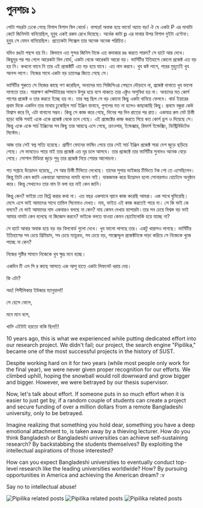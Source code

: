 # পুনশচঃ ১

গোটা শহরটা ঢেকে গেছে বিশাল বিশাল বিল বোর্ডে। বাপরে! অবাক হয়ে ভাবে! অ্যাত্ত বড়! ঐ যে একটা P এর মাথাটা কেটে জিনিসটা বানিয়েছিল, হুবুহ একই রকম রেখে দিয়েছে। অর্ধেক কাটা p  এর মাথার উপর বিশাল দুইটা এন্টেনা। হুবুহ সে যেমন বানিয়েছিল। প্রত্যেকটা পিক্সেল তার অনেক অনেক পরিচিত। 

যদিও রঙটা পছন্দ হয় নি। কিভাবে এত সুন্দর জিনিস টাকে এত কদাকার রঙ করতে পারল?  সে হাটে আর দেখে। কিছুদুর পর পর গেলে আরেকটা  বিল বোর্ড, একটা থেকে আরেকটা আরো বড়। ভার্সিটির ইতিহাসে কোনো প্রজেক্ট এত বড় হয় নি। কখনো ভাবে নি তার এই প্রজেক্টটি এত বড় হয়ে যাবে। এত নাম করবে। খুব কষ্ট লাগে, পরের মুহুর্তেই খুব আনন্দ লাগে। নিজের সাথে একটা বড় চ্যালেঞ্জ জিতে গেছে সে।  

ভার্সিটির শুরুতে সে নিজের কাছে পণ করেছিল, অন্যদের মত সিজিপিএর পেছনে দৌড়াবে না, প্রজেক্ট বানাতে খুব ভালো লাগতো তার। সারাক্ষণ কম্পিউটারের সামনে উপুর হয়ে বসে থাকতে তার এক্টুও অসুবিধা হয় না। অন্যদের মত কোর্স পাশের প্রজেক্ট ও তার করতে ইচ্ছে হয় না। তার স্বপ্ন ছিল সে বড় কোনো কিছু একটা বানিয়ে ফেলবে। থার্ড ইয়ারের প্রথম দিকে একদিন তার মাথায় ঢুকেছিল সার্চ ইঞ্জিন  বানাবে, গুগলের মত না হলেও কাছাকাছি কিছু। প্রথমে বন্ধুরা কেউ বিশ্বাস করে নি, এটা বানানো সম্ভব। কিন্তু সে কাজ করে গেছে, দিনের পর দিন রাতের পর রাত। একমাত্র রুম মেট চিস্তী ছাড়া বাকি সবাই একে একে প্রজেক্ট থেকে চলে গেছে। এই প্রজেক্টের কাজ করতে গিয়ে কত কোর্স ড্রপ ও দিয়েছে সে। কিন্তু একে একে সার্চ ইঞ্জিনের সব কিছু তার আয়ত্বে এসে গেছে, ক্রাওলার, ইন্ডেক্সার, রিভার্স ইন্ডেক্সিং, ডিস্ট্রিবিউটেড সিস্টেম। 

আজ তার সেই স্বপ্ন সত্যি হয়েছে। গ্রামীণ ফোনের ফান্ডিং পেয়ে তার সেই সার্চ ইঞ্জিন প্রজেক্ট সারা দেশ জুড়ে ছড়িয়ে গেছে। সে ভাবতেও পারে নাই তার প্রজেক্ট এত দূর চলে আসবে। তার প্রজেক্টে তার ভার্সিটির সুনামও অনেক বেড়ে গেছে। সোশাল মিডিয়া জুড়ে শুধু তার প্রজেক্ট নিয়ে শেয়ার আলোচনা। 

গত সপ্তাহে উদ্ভোদন হয়েছে,, সে আর চিস্তী টিভিতে দেখেছে। তাদের সুপার ভাইজার টিভিতে টক শো তে এসেছিলেন। কিন্তু তিনি কেন জানি একবারো আমাদের নামটা বলেন নাই। যাকজমক করে উদ্ভোদন হলো সোনারগাও হোটেলে অনুষ্ঠান করে। কিন্তু সেখানেও তার নাম টা বলা হয় নাই কেন জানি। 

কিন্তু কেন? ভাইয়া তো বিট্রে করার কথা না। এত বছর একসাথে ল্যাবে কাজ করেছি আমরা। এক সাথে ঘুমিয়েছি। মেসে এসে ভাই আমাদের সাথে তামিল সিনেমাও দেখত। নাহ, ভাইত এই কাজ করতেই পারে না। সে কি ভাই কে বলবে? যে ভাই আমাদের নাম একবারও বলছে না কেন? নাহ কেমন দেখায় ব্যাপারটা।তার সব চেয়ে বিশ্বস্ত বড় ভাই আমার নামটা কেন বলেছে না জিজ্ঞেস করবে?  ভাইকে বলতে যাওয়া কেমন ছোটোলোকি হয়ে যাচ্ছে না? 

সে হাটে আবার অবাক হয়ে বড় বড় বিলবোর্ড গুলো দেখে। খুব ভালো লাগছে তার। একটু খারাপও লাগছে। ভার্সিটির ইতিহাসের সব চেয়ে প্রিমিয়াম, সব চেয়ে ম্যাচুরড, সব চেয়ে বড়, সাক্সেস্ফুল প্রজেক্টটাকে দাড়া করিয়ে সে নিজেকে খুজে পাচ্ছে না কেন? 

নিজের সৃষ্টির সামনে নিজেকে খুব ক্ষুদ্র মনে হচ্ছে।  

একদিন টি এস সি র কাছে আসতে এক আপু হাতে একটা লিফলেট ধরায় দেয়। 

কি এটা? 

অহ! পিপীলিকার ইউজার ম্যানুয়াল!!

সে হেসে ফেলে, 

মনে মনে বলে, 

খালি এইটাই হয়তো বাকি ছিল!!!


10 years ago, this is what we experienced while putting dedicated effort into our research project. We didn't fail; our project, the search engine "Pipilika," became one of the most successful projects in the history of SUST.

Despite working hard on it for two years (while most people only work for the final year), we were never given proper recognition for our efforts. We climbed uphill, hoping the snowball would roll downward and grow bigger and bigger. However, we were betrayed by our thesis supervisor.

Now, let's talk about effort. If someone puts in so much effort when it is easier to just get by, if a random couple of students can create a project and secure funding of over a million dollars from a remote Bangladeshi university, only to be betrayed.

Imagine realizing that something you hold dear, something you have a deep emotional attachment to, is taken away by a thieving lecturer. How do you think Bangladesh or Bangladeshi universities can achieve self-sustaining research? By backstabbing the students themselves? By exploiting the intellectual aspirations of those interested?

How can you expect Bangladeshi universities to eventually conduct top-level research like the leading universities worldwide? How?
By pursuing opportunities in America and achieving the American dream? :v

Say no to intellectual abuse!


![Pipilika related posts](/static/images/e1.0.jpg)
![Pipilika related posts](/static/images/e1.1.jpg)
![Pipilika related posts](/static/images/e1.2.jpg)